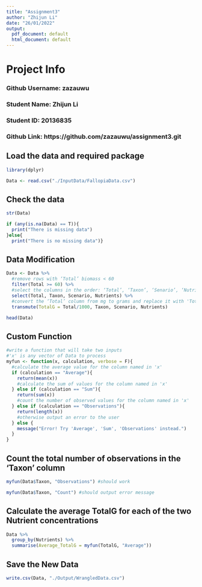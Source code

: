 ```yaml
---
title: "Assignment3"
author: "Zhijun Li"
date: "26/01/2022"
output:
  pdf_document: default
  html_document: default
---
```


# Project Info

### Github Username: zazauwu
### Student Name: Zhijun Li
### Student ID: 20136835
### Github Link: https://github.com/zazauwu/assignment3.git

## Load the data and required package
```r
library(dplyr)

Data <- read.csv("./InputData/FallopiaData.csv")
```

## Check the data
```r
str(Data)
```
```r
if (any(is.na(Data) == T)){
  print("There is missing data")
}else{
  print("There is no missing data")}
```

## Data Modification
```r
Data <- Data %>% 
  #remove rows with ‘Total’ biomass < 60
  filter(Total >= 60) %>%
  #select the columns in the order: ‘Total’, ‘Taxon’, ‘Senario’, ‘Nutrients’
  select(Total, Taxon, Scenario, Nutrients) %>% 
  #convert the ‘Total’ column from mg to grams and replace it with 'TotalG'
  transmute(TotalG = Total/1000, Taxon, Scenario, Nutrients)

head(Data)
```

## Custom Function
```r
#write a function that will take two inputs
#'x' is any vector of Data to process
myfun <- function(x, calculation, verbose = F){
  #calculate the average value for the column named in 'x'
  if (calculation == "Average"){
    return(mean(x))
    #calculate the sum of values for the column named in 'x'
  } else if (calculation == "Sum"){
    return(sum(x))
    #count the number of observed values for the column named in 'x'
  } else if (calculation == "Observations"){
    return(length(x))
    #otherwise output an error to the user
  } else {
    message("Error! Try 'Average', 'Sum', 'Observations' instead.")
  }
}
```

## Count the total number of observations in the 'Taxon' column
```r
myfun(Data$Taxon, "Observations") #should work
```
```r
myfun(Data$Taxon, "Count") #should output error message
```

## Calculate the average TotalG for each of the two Nutrient concentrations
```r
Data %>%
  group_by(Nutrients) %>%
  summarise(Average_TotalG = myfun(TotalG, "Average"))
```

## Save the New Data
```r
write.csv(Data, "./Output/WrangledData.csv")
```

